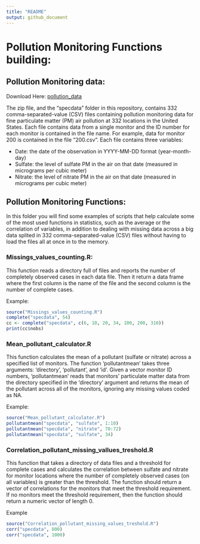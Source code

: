 ---
title: "README"
output: github_document
---

# Pollution Monitoring Functions building:

## Pollution Monitoring data:

Download Here:
[pollution_data](https://d396qusza40orc.cloudfront.net/rprog%2Fdata%2Fspecdata.zip)

The zip file, and the "specdata" folder in this repository, contains 332 comma-separated-value (CSV) files containing pollution monitoring data for fine particulate matter (PM) air pollution at 332 locations in the United States. Each file contains data from a single monitor and the ID number for each monitor is contained in the file name. For example, data for monitor 200 is contained in the file "200.csv". Each file contains three variables:

* Date: the date of the observation in YYYY-MM-DD format (year-month-day)
* Sulfate: the level of sulfate PM in the air on that date (measured in micrograms per cubic meter)
* Nitrate: the level of nitrate PM in the air on that date (measured in micrograms per cubic meter)

## Pollution Monitoring Functions:

In this folder you will find some examples of scripts that help calculate some of the most used functions in statistics, such as the average or the correlation of variables, in addition to dealing with missing data across a big data splited in 332 comma-separated-value (CSV) files without having to load the files all at once in to the memory.

### Missings_values_counting.R:

This function reads a directory full of files and reports the number of completely observed cases in each data file. Then it return a data frame where the first column is the name of the file and the second column is the number of complete cases. 

Example:
```{r}
source("Missings_values_counting.R")
complete("specdata", 54)
cc <- complete("specdata", c(6, 10, 20, 34, 100, 200, 310))
print(cc$nobs)

```


### Mean_pollutant_calculator.R

This function calculates the mean of a pollutant (sulfate or nitrate) across a specified list of monitors. The function 'pollutantmean' takes three arguments: 'directory',  'pollutant', and 'id'. Given a vector monitor ID numbers, 'pollutantmean' reads that monitors' particulate matter data from the directory specified in the 'directory' argument and returns the mean of the pollutant across all of the monitors, ignoring any missing values coded as NA.

Example:
```{r}
source("Mean_pollutant_calculator.R")
pollutantmean("specdata", "sulfate", 1:10)
pollutantmean("specdata", "nitrate", 70:72)
pollutantmean("specdata", "sulfate", 34)
```

### Correlation_pollutant_missing_vallues_treshold.R

This function that takes a directory of data files and a threshold for complete cases and calculates the correlation between sulfate and nitrate for monitor locations where the number of completely observed cases (on all variables) is greater than the threshold. The function should return a vector of correlations for the monitors that meet the threshold requirement. If no monitors meet the threshold requirement, then the function should return a numeric vector of length 0.

Example
```{r}
source("Correlation_pollutant_missing_values_treshold.R")
corr("specdata", 800)
corr("specdata", 1000)  
```

